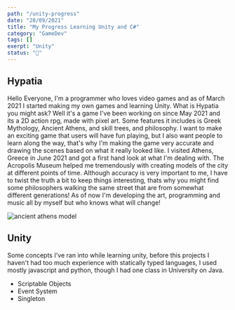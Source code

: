 ```yaml
---
path: "/unity-progress"
date: "28/09/2021"
title: "My Progress Learning Unity and C#"
category: "GameDev"
tags: []
exerpt: "Unity"
status: "🌱"
---
```


## Hypatia 
Hello Everyone, I'm a programmer who loves video games and as of March 2021 I started making my own games and learning Unity. What is Hypatia you might ask? Well it's a game I've been working on since May 2021
and its a 2D action rpg, made with pixel art. Some features it includes is Greek Mythology, Ancient Athens, and skill trees, and philosophy. I want to make an exciting game that
users will have fun playing, but I also want people to learn along the way, that's why I'm making the game very accurate and drawing the scenes based on what it really looked like. 
I visited Athens, Greece in June 2021 and got a first hand look at what I'm dealing with. The Acropolis Museum helped me tremendously with creating models of the city at different points of time.
Although accuracy is very important to me, I have to twist the truth a bit to keep things interesting, thats why you might find some philosophers walking the same street that are from somewhat 
different generations! As of now I'm developing the art, programming and music all by myself but who knows what will change! 

<img src={model} alt="ancient athens model" />  

## Unity 
Some concepts I've ran into while learning unity, before this projects I haven't had too much experience with statically typed languages, I used mostly javascript and python, though I 
had one class in University on Java.


- Scriptable Objects
- Event System
- Singleton 




